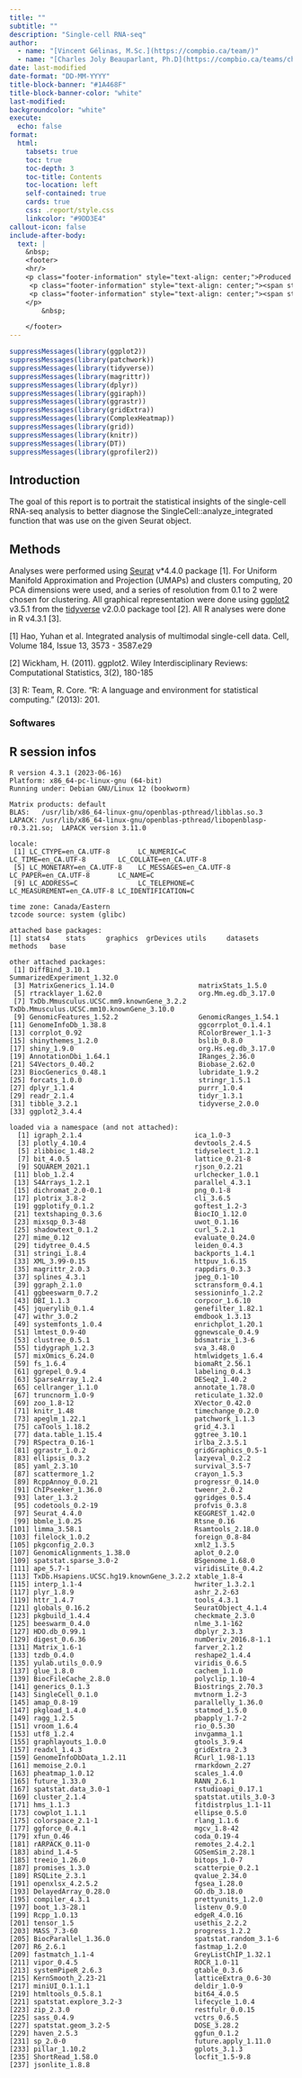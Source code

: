 ```yaml
---
title: ""
subtitle: ""
description: "Single-cell RNA-seq"
author: 
  - name: "[Vincent Gélinas, M.Sc.](https://compbio.ca/team/)"
  - name: "[Charles Joly Beauparlant, Ph.D](https://compbio.ca/teams/charles-joly-beauparlant/)"
date: last-modified
date-format: "DD-MM-YYYY"
title-block-banner: "#1A468F"
title-block-banner-color: "white"
last-modified:
backgroundcolor: "white"
execute:
  echo: false
format:
  html:
    tabsets: true
    toc: true
    toc-depth: 3
    toc-title: Contents
    toc-location: left
    self-contained: true
    cards: true
    css: .report/style.css
    linkcolor: "#9DD3E4"
callout-icon: false
include-after-body:
  text: |
    &nbsp;
    <footer>
    <hr/>
    <p class="footer-information" style="text-align: center;">Produced by <a href="https://compbio.ca/">Arnaud Droit’s Computational Biology Laboratory</a></p>
     <p class="footer-information" style="text-align: center;"><span style="color: white;">Centre de recherche du CHU de Québec - Université Laval</span></p>
     <p class="footer-information" style="text-align: center;"><span style="color: white;">2705, boulevard Laurier, Québec (QC), G1V4G2, T-R5711</span></p>
    </p>
        &nbsp;

    </footer>
---
```


```r
suppressMessages(library(ggplot2))
suppressMessages(library(patchwork))
suppressMessages(library(tidyverse))
suppressMessages(library(magrittr))
suppressMessages(library(dplyr))
suppressMessages(library(ggiraph))
suppressMessages(library(ggrastr))
suppressMessages(library(gridExtra))
suppressMessages(library(ComplexHeatmap))
suppressMessages(library(grid))
suppressMessages(library(knitr))
suppressMessages(library(DT))
suppressMessages(library(gprofiler2))
```

## Introduction

The goal of this report is to portrait the statistical insights of the single-cell RNA-seq analysis to better diagnose the SingleCell::analyze_integrated function that was use on the given Seurat object. 

## Methods

Analyses were performed using [Seurat](https://satijalab.org/seurat/) v*4.4.0 package [1]. For Uniform Manifold Approximation and Projection (UMAPs) and clusters computing, 20 PCA dimensions were used, and a series of resolution from 0.1 to 2 were chosen for clustering. All graphical representation were done using [ggplot2](https://ggplot2.tidyverse.org/reference/scale_brewer.html) v3.5.1 from the [tidyverse](https://www.tidyverse.org/) v2.0.0 package tool [2]. All R analyses were done in R v4.3.1 [3].

[1] Hao, Yuhan et al. Integrated analysis of multimodal single-cell data. Cell, Volume 184, Issue 13, 3573 - 3587.e29

[2] Wickham, H. (2011). ggplot2. Wiley Interdisciplinary Reviews: Computational
Statistics, 3(2), 180-185

[3] R: Team, R. Core. "R: A language and environment for statistical computing."
(2013): 201.

### Softwares

::: {.callout-note collapse=true .session-info}

## R session infos

```
R version 4.3.1 (2023-06-16)
Platform: x86_64-pc-linux-gnu (64-bit)
Running under: Debian GNU/Linux 12 (bookworm)

Matrix products: default
BLAS:   /usr/lib/x86_64-linux-gnu/openblas-pthread/libblas.so.3 
LAPACK: /usr/lib/x86_64-linux-gnu/openblas-pthread/libopenblasp-r0.3.21.so;  LAPACK version 3.11.0

locale:
 [1] LC_CTYPE=en_CA.UTF-8       LC_NUMERIC=C               LC_TIME=en_CA.UTF-8        LC_COLLATE=en_CA.UTF-8    
 [5] LC_MONETARY=en_CA.UTF-8    LC_MESSAGES=en_CA.UTF-8    LC_PAPER=en_CA.UTF-8       LC_NAME=C                 
 [9] LC_ADDRESS=C               LC_TELEPHONE=C             LC_MEASUREMENT=en_CA.UTF-8 LC_IDENTIFICATION=C       

time zone: Canada/Eastern
tzcode source: system (glibc)

attached base packages:
[1] stats4    stats     graphics  grDevices utils     datasets  methods   base     

other attached packages:
 [1] DiffBind_3.10.1                           SummarizedExperiment_1.32.0              
 [3] MatrixGenerics_1.14.0                     matrixStats_1.5.0                        
 [5] rtracklayer_1.62.0                        org.Mm.eg.db_3.17.0                      
 [7] TxDb.Mmusculus.UCSC.mm9.knownGene_3.2.2   TxDb.Mmusculus.UCSC.mm10.knownGene_3.10.0
 [9] GenomicFeatures_1.52.2                    GenomicRanges_1.54.1                     
[11] GenomeInfoDb_1.38.8                       ggcorrplot_0.1.4.1                       
[13] corrplot_0.92                             RColorBrewer_1.1-3                       
[15] shinythemes_1.2.0                         bslib_0.8.0                              
[17] shiny_1.9.0                               org.Hs.eg.db_3.17.0                      
[19] AnnotationDbi_1.64.1                      IRanges_2.36.0                           
[21] S4Vectors_0.40.2                          Biobase_2.62.0                           
[23] BiocGenerics_0.48.1                       lubridate_1.9.2                          
[25] forcats_1.0.0                             stringr_1.5.1                            
[27] dplyr_1.1.4                               purrr_1.0.4                              
[29] readr_2.1.4                               tidyr_1.3.1                              
[31] tibble_3.2.1                              tidyverse_2.0.0                          
[33] ggplot2_3.4.4                            

loaded via a namespace (and not attached):
  [1] igraph_2.1.4                            ica_1.0-3                              
  [3] plotly_4.10.4                           devtools_2.4.5                         
  [5] zlibbioc_1.48.2                         tidyselect_1.2.1                       
  [7] bit_4.0.5                               lattice_0.21-8                         
  [9] SQUAREM_2021.1                          rjson_0.2.21                           
 [11] blob_1.2.4                              urlchecker_1.0.1                       
 [13] S4Arrays_1.2.1                          parallel_4.3.1                         
 [15] dichromat_2.0-0.1                       png_0.1-8                              
 [17] plotrix_3.8-2                           cli_3.6.5                              
 [19] ggplotify_0.1.2                         goftest_1.2-3                          
 [21] textshaping_0.3.6                       BiocIO_1.12.0                          
 [23] mixsqp_0.3-48                           uwot_0.1.16                            
 [25] shadowtext_0.1.2                        curl_5.2.1                             
 [27] mime_0.12                               evaluate_0.24.0                        
 [29] tidytree_0.4.5                          leiden_0.4.3                           
 [31] stringi_1.8.4                           backports_1.4.1                        
 [33] XML_3.99-0.15                           httpuv_1.6.15                          
 [35] magrittr_2.0.3                          rappdirs_0.3.3                         
 [37] splines_4.3.1                           jpeg_0.1-10                            
 [39] ggraph_2.1.0                            sctransform_0.4.1                      
 [41] ggbeeswarm_0.7.2                        sessioninfo_1.2.2                      
 [43] DBI_1.1.3                               corpcor_1.6.10                         
 [45] jquerylib_0.1.4                         genefilter_1.82.1                      
 [47] withr_3.0.2                             emdbook_1.3.13                         
 [49] systemfonts_1.0.4                       enrichplot_1.20.1                      
 [51] lmtest_0.9-40                           ggnewscale_0.4.9                       
 [53] clustree_0.5.1                          bdsmatrix_1.3-6                        
 [55] tidygraph_1.2.3                         sva_3.48.0                             
 [57] mixOmics_6.24.0                         htmlwidgets_1.6.4                      
 [59] fs_1.6.4                                biomaRt_2.56.1                         
 [61] ggrepel_0.9.4                           labeling_0.4.3                         
 [63] SparseArray_1.2.4                       DESeq2_1.40.2                          
 [65] cellranger_1.1.0                        annotate_1.78.0                        
 [67] truncnorm_1.0-9                         reticulate_1.32.0                      
 [69] zoo_1.8-12                              XVector_0.42.0                         
 [71] knitr_1.48                              timechange_0.2.0                       
 [73] apeglm_1.22.1                           patchwork_1.1.3                        
 [75] caTools_1.18.2                          grid_4.3.1                             
 [77] data.table_1.15.4                       ggtree_3.10.1                          
 [79] RSpectra_0.16-1                         irlba_2.3.5.1                          
 [81] ggrastr_1.0.2                           gridGraphics_0.5-1                     
 [83] ellipsis_0.3.2                          lazyeval_0.2.2                         
 [85] yaml_2.3.10                             survival_3.5-7                         
 [87] scattermore_1.2                         crayon_1.5.3                           
 [89] RcppAnnoy_0.0.21                        progressr_0.14.0                       
 [91] ChIPseeker_1.36.0                       tweenr_2.0.2                           
 [93] later_1.3.2                             ggridges_0.5.4                         
 [95] codetools_0.2-19                        profvis_0.3.8                          
 [97] Seurat_4.4.0                            KEGGREST_1.42.0                        
 [99] bbmle_1.0.25                            Rtsne_0.16                             
[101] limma_3.58.1                            Rsamtools_2.18.0                       
[103] filelock_1.0.2                          foreign_0.8-84                         
[105] pkgconfig_2.0.3                         xml2_1.3.5                             
[107] GenomicAlignments_1.38.0                aplot_0.2.0                            
[109] spatstat.sparse_3.0-2                   BSgenome_1.68.0                        
[111] ape_5.7-1                               viridisLite_0.4.2                      
[113] TxDb.Hsapiens.UCSC.hg19.knownGene_3.2.2 xtable_1.8-4                           
[115] interp_1.1-4                            hwriter_1.3.2.1                        
[117] plyr_1.8.9                              ashr_2.2-63                            
[119] httr_1.4.7                              tools_4.3.1                            
[121] globals_0.16.2                          SeuratObject_4.1.4                     
[123] pkgbuild_1.4.4                          checkmate_2.3.0                        
[125] beeswarm_0.4.0                          nlme_3.1-162                           
[127] HDO.db_0.99.1                           dbplyr_2.3.3                           
[129] digest_0.6.36                           numDeriv_2016.8-1.1                    
[131] Matrix_1.6-1                            farver_2.1.2                           
[133] tzdb_0.4.0                              reshape2_1.4.4                         
[135] yulab.utils_0.0.9                       viridis_0.6.5                          
[137] glue_1.8.0                              cachem_1.1.0                           
[139] BiocFileCache_2.8.0                     polyclip_1.10-4                        
[141] generics_0.1.3                          Biostrings_2.70.3                      
[143] SingleCell_0.1.0                        mvtnorm_1.2-3                          
[145] amap_0.8-19                             parallelly_1.36.0                      
[147] pkgload_1.4.0                           statmod_1.5.0                          
[149] ragg_1.2.5                              pbapply_1.7-2                          
[151] vroom_1.6.4                             rio_0.5.30                             
[153] utf8_1.2.4                              invgamma_1.1                           
[155] graphlayouts_1.0.0                      gtools_3.9.4                           
[157] readxl_1.4.3                            gridExtra_2.3                          
[159] GenomeInfoDbData_1.2.11                 RCurl_1.98-1.13                        
[161] memoise_2.0.1                           rmarkdown_2.27                         
[163] pheatmap_1.0.12                         scales_1.4.0                           
[165] future_1.33.0                           RANN_2.6.1                             
[167] spatstat.data_3.0-1                     rstudioapi_0.17.1                      
[169] cluster_2.1.4                           spatstat.utils_3.0-3                   
[171] hms_1.1.3                               fitdistrplus_1.1-11                    
[173] cowplot_1.1.1                           ellipse_0.5.0                          
[175] colorspace_2.1-1                        rlang_1.1.6                            
[177] ggforce_0.4.1                           mgcv_1.8-42                            
[179] xfun_0.46                               coda_0.19-4                            
[181] rARPACK_0.11-0                          remotes_2.4.2.1                        
[183] abind_1.4-5                             GOSemSim_2.28.1                        
[185] treeio_1.26.0                           bitops_1.0-7                           
[187] promises_1.3.0                          scatterpie_0.2.1                       
[189] RSQLite_2.3.1                           qvalue_2.34.0                          
[191] openxlsx_4.2.5.2                        fgsea_1.28.0                           
[193] DelayedArray_0.28.0                     GO.db_3.18.0                           
[195] compiler_4.3.1                          prettyunits_1.2.0                      
[197] boot_1.3-28.1                           listenv_0.9.0                          
[199] Rcpp_1.0.13                             edgeR_4.0.16                           
[201] tensor_1.5                              usethis_2.2.2                          
[203] MASS_7.3-60                             progress_1.2.2                         
[205] BiocParallel_1.36.0                     spatstat.random_3.1-6                  
[207] R6_2.6.1                                fastmap_1.2.0                          
[209] fastmatch_1.1-4                         GreyListChIP_1.32.1                    
[211] vipor_0.4.5                             ROCR_1.0-11                            
[213] systemPipeR_2.6.3                       gtable_0.3.6                           
[215] KernSmooth_2.23-21                      latticeExtra_0.6-30                    
[217] miniUI_0.1.1.1                          deldir_1.0-9                           
[219] htmltools_0.5.8.1                       bit64_4.0.5                            
[221] spatstat.explore_3.2-3                  lifecycle_1.0.4                        
[223] zip_2.3.0                               restfulr_0.0.15                        
[225] sass_0.4.9                              vctrs_0.6.5                            
[227] spatstat.geom_3.2-5                     DOSE_3.28.2                            
[229] haven_2.5.3                             ggfun_0.1.2                            
[231] sp_2.0-0                                future.apply_1.11.0                    
[233] pillar_1.10.2                           gplots_3.1.3                           
[235] ShortRead_1.58.0                        locfit_1.5-9.8                         
[237] jsonlite_1.8.8

```
:::



